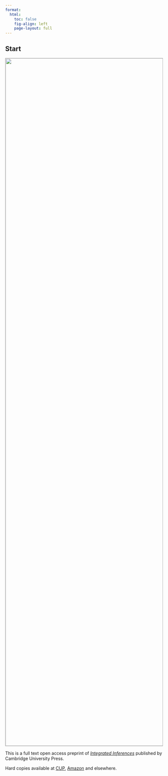 ```yaml
---
format: 
  html:
    toc: false
    fig-align: left
    page-layout: full
---
```


::: {.content-hidden}

# Start {.unnumbered}

:::

<img style="border: 1px solid darkgray; height: 55vh" src="figures/cover.jpg">


This is a full text open access preprint of [*Integrated Inferences*](https://www.cambridge.org/core/books/integrated-inferences/45B07964AD4718A74CDE3E35A31F26FA) published by Cambridge University Press. 

Hard copies available at [CUP](https://www.cambridge.org/us/universitypress/subjects/social-science-research-methods/qualitative-methods/integrated-inferences-causal-models-qualitative-and-mixed-method-research?format=PB), [Amazon](https://www.amazon.com/Integrated-Inferences-Qualitative-Mixed-Method-Strategies/dp/1107169623/ref=sr_1_1?crid=3B9U2XQQPXPLD&keywords=integrated+inferences&qid=1693495949&sprefix=integrated+inference%2Caps%2C347&sr=8-1) and elsewhere.
